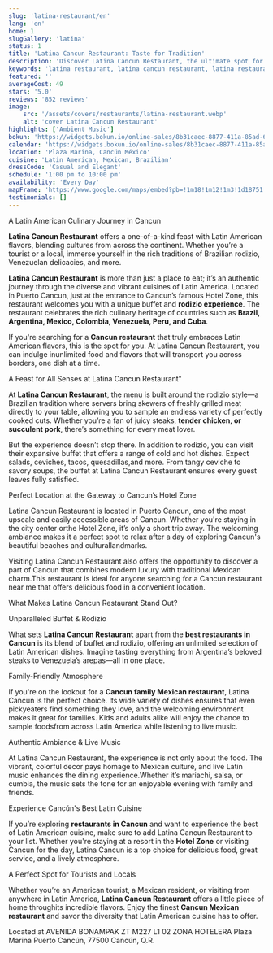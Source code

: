 ```yaml
---
slug: 'latina-restaurant/en'
lang: 'en'
home: 1
slugGallery: 'latina'
status: 1
title: 'Latina Cancun Restaurant: Taste for Tradition'
description: 'Discover Latina Cancun Restaurant, the ultimate spot for authentic Latin American cuisine with fine cocktails and a charming atmosphere.'
keywords: 'latina restaurant, latina cancun restaurant, latina restaurant menu, latina restaurant reviews, latina restaurant prices, latina restaurant location'
featured: ''
averageCost: 49
stars: '5.0'
reviews: '852 reviews'
image:
    src: '/assets/covers/restaurants/latina-restaurant.webp'
    alt: 'cover Latina Cancun Restaurant'
highlights: ['Ambient Music']
bokun: 'https://widgets.bokun.io/online-sales/8b31caec-8877-411a-85ad-682828170619/experience/913342?partialView=1'
calendar: 'https://widgets.bokun.io/online-sales/8b31caec-8877-411a-85ad-682828170619/experience-calendar/913342'
location: 'Plaza Marina, Cancún México'
cuisine: 'Latin American, Mexican, Brazilian'
dressCode: 'Casual and Elegant'
schedule: '1:00 pm to 10:00 pm'
availability: 'Every Day'
mapFrame: 'https://www.google.com/maps/embed?pb=!1m18!1m12!1m3!1d18751.619585300163!2d-86.83350215769569!3d21.160652246292415!2m3!1f0!2f0!3f0!3m2!1i1024!2i768!4f13.1!3m3!1m2!1s0x8f4c2f02c68f4203%3A0xc0f451ac2b2e9c59!2sLatina%20Restaurante!5e0!3m2!1sen!2smx!4v1726068581914!5m2!1sen!2smx'
testimonials: []
---
```



<TagH2>A Latin American Culinary Journey in Cancun</TagH2>

<TagP><strong>Latina Cancun Restaurant</strong> offers a one-of-a-kind feast with Latin American flavors, blending cultures from across the continent. Whether you’re a tourist or a local, immerse yourself in the rich traditions of Brazilian rodizio, Venezuelan delicacies, and more.</TagP>

<TagP> <strong>Latina Cancun Restaurant</strong> is more than just a place to eat; it’s an authentic 
journey through the diverse and vibrant cuisines of Latin America. Located in Puerto Cancun, just at the entrance to Cancun’s famous 
Hotel Zone, this restaurant welcomes you with a unique buffet and <strong>rodizio experience</strong>. The restaurant celebrates the 
rich culinary heritage of countries such as <strong>Brazil, Argentina, Mexico, Colombia, Venezuela, Peru, and Cuba</strong>.</TagP>

<TagP>If you're searching for a <strong>Cancun restaurant</strong> that truly embraces Latin American 
flavors, this is the spot for you. At Latina Cancun Restaurant, you can indulge inunlimited food and flavors that will transport you across 
borders, one dish at a time.</TagP>

<TagH3>A Feast for All Senses at Latina Cancun Restaurant"</TagH3>

<TagP> At <strong>Latina Cancun Restaurant</strong>, the menu is built around the rodizio style—a Brazilian 
tradition where servers bring skewers of freshly grilled meat directly to your table, allowing you to sample an endless variety of perfectly 
cooked cuts. Whether you’re a fan of juicy steaks, <strong>tender chicken, or succulent pork</strong>, there’s something for every meat lover.</TagP>

<TagP>But the experience doesn’t stop there. In addition to rodizio, you can visit their expansive buffet that 
offers a range of cold and hot dishes. Expect salads, ceviches, tacos, quesadillas,and more. From tangy ceviche to savory soups, the buffet at 
Latina Cancun Restaurant ensures every guest leaves fully satisfied.</TagP>

<TagH3>Perfect Location at the Gateway to Cancun’s Hotel Zone</TagH3>

<TagP>Latina Cancun Restaurant is located in Puerto Cancun, one of the most upscale and easily accessible areas 
of Cancun. Whether you're staying in the city center orthe Hotel Zone, it’s only a short trip away. The welcoming ambiance makes it a perfect spot 
to relax after a day of exploring Cancun's beautiful beaches and culturallandmarks.</TagP>

<TagP>Visiting Latina Cancun Restaurant also offers the opportunity to discover a part of Cancun that combines modern 
luxury with traditional Mexican charm.This restaurant is ideal for anyone searching for a Cancun restaurant near me that offers delicious food in a 
convenient location.</TagP>

<TagH3>What Makes Latina Cancun Restaurant Stand Out?</TagH3>

<TagH3>Unparalleled Buffet & Rodizio</TagH3>

<TagP>What sets <strong>Latina Cancun Restaurant</strong> apart from the <strong>best 
restaurants in Cancun</strong> is its blend of buffet and rodizio, offering an unlimited selection of Latin American dishes. 
Imagine tasting everything from Argentina’s beloved steaks to Venezuela’s arepas—all in one place.</TagP>

<TagH3>Family-Friendly Atmosphere</TagH3>

<TagP>If you're on the lookout for a <strong>Cancun family Mexican restaurant</strong>, 
Latina Cancun is the perfect choice. Its wide variety of dishes ensures that even pickyeaters find something they love, 
and the welcoming environment makes it great for families. Kids and adults alike will enjoy the chance to sample foodsfrom 
across Latin America while listening to live music.</TagP>

<TagH3>Authentic Ambiance & Live Music</TagH3>

<TagP>At Latina Cancun Restaurant, the experience is not only about the food. The vibrant, 
colorful decor pays homage to Mexican culture, and live Latin music enhances the dining experience.Whether it’s mariachi, salsa, 
or cumbia, the music sets the tone for an enjoyable evening with family and friends.</TagP>

<TagH2>Experience Cancún's Best Latin Cuisine </TagH2>

<TagP>If you’re exploring <strong>restaurants in Cancun</strong> and want to experience the best 
of Latin American cuisine, make sure to add Latina Cancun Restaurant to your list. Whether you're staying at a resort in the 
<strong>Hotel Zone</strong> or visiting Cancun for the day, Latina Cancun is a top choice for delicious food, great service, and a lively atmosphere.</TagP>

<TagH3>A Perfect Spot for Tourists and Locals</TagH3>

<TagP>Whether you’re an American tourist, a Mexican resident, or visiting from anywhere in Latin America, 
<strong>Latina Cancun Restaurant</strong> offers a little piece of home throughits incredible flavors. Enjoy the finest <strong>Cancun Mexican 
restaurant</strong> and savor the diversity that Latin American cuisine has to offer.</TagP>

<TagP>Located at AVENIDA BONAMPAK ZT M227 L1 02 ZONA HOTELERA Plaza Marina Puerto Cancún, 77500 Cancún, Q.R. </TagP>